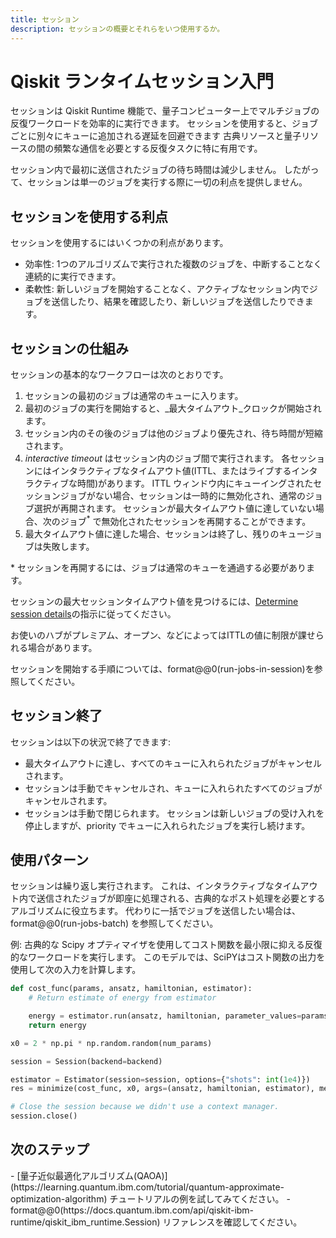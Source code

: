 ```yaml
---
title: セッション
description: セッションの概要とそれらをいつ使用するか。
---
```


# Qiskit ランタイムセッション入門

セッションは Qiskit Runtime 機能で、量子コンピューター上でマルチジョブの反復ワークロードを効率的に実行できます。 セッションを使用すると、ジョブごとに別々にキューに追加される遅延を回避できます 古典リソースと量子リソースの間の頻繁な通信を必要とする反復タスクに特に有用です。

<Admonition type="note">
セッション内で最初に送信されたジョブの待ち時間は減少しません。 したがって、セッションは単一のジョブを実行する際に一切の利点を提供しません。
</Admonition>

## セッションを使用する利点

セッションを使用するにはいくつかの利点があります。

-   効率性: 1つのアルゴリズムで実行された複数のジョブを、中断することなく連続的に実行できます。
-   柔軟性: 新しいジョブを開始することなく、アクティブなセッション内でジョブを送信したり、結果を確認したり、新しいジョブを送信したりできます。

## セッションの仕組み

セッションの基本的なワークフローは次のとおりです。

1.  セッションの最初のジョブは通常のキューに入ります。 
2.  最初のジョブの実行を開始すると、_最大タイムアウト_クロックが開始されます。 
3.  セッション内のその後のジョブは他のジョブより優先され、待ち時間が短縮されます。
4.  _interactive timeout_ はセッション内のジョブ間で実行されます。 各セッションにはインタラクティブなタイムアウト値(ITTL、またはライブするインタラクティブな時間)があります。 ITTL ウィンドウ内にキューイングされたセッションジョブがない場合、セッションは一時的に無効化され、通常のジョブ選択が再開されます。 セッションが最大タイムアウト値に達していない場合、次のジョブ<sup>\*</sup> で無効化されたセッションを再開することができます。
5.  最大タイムアウト値に達した場合、セッションは終了し、残りのキュージョブは失敗します。

<Admonition type="note">
* セッションを再開するには、ジョブは通常のキューを通過する必要があります。
</Admonition>

セッションの最大セッションタイムアウト値を見つけるには、[Determine session details](run-jobs-in-session#session-details)の指示に従ってください。

<Admonition type="note">
    お使いのハブがプレミアム、オープン、などによってはITTLの値に制限が課せられる場合があります。 
</Admonition>

セッションを開始する手順については、format@@0(run-jobs-in-session)を参照してください。

<span id="ends"></span>
## セッション終了

セッションは以下の状況で終了できます: 

-   最大タイムアウトに達し、すべてのキューに入れられたジョブがキャンセルされます。 
-   セッションは手動でキャンセルされ、キューに入れられたすべてのジョブがキャンセルされます。
-   セッションは手動で閉じられます。  セッションは新しいジョブの受け入れを停止しますが、priority でキューに入れられたジョブを実行し続けます。

## 使用パターン

セッションは繰り返し実行されます。  これは、インタラクティブなタイムアウト内で送信されたジョブが即座に処理される、古典的なポスト処理を必要とするアルゴリズムに役立ちます。 代わりに一括でジョブを送信したい場合は、format@@0(run-jobs-batch) を参照してください。

例: 古典的な Scipy オプティマイザを使用してコスト関数を最小限に抑える反復的なワークロードを実行します。 このモデルでは、SciPYはコスト関数の出力を使用して次の入力を計算します。

```python
def cost_func(params, ansatz, hamiltonian, estimator):
    # Return estimate of energy from estimator

    energy = estimator.run(ansatz, hamiltonian, parameter_values=params).result().values[0]
    return energy

x0 = 2 * np.pi * np.random.random(num_params)

session = Session(backend=backend)

estimator = Estimator(session=session, options={"shots": int(1e4)})
res = minimize(cost_func, x0, args=(ansatz, hamiltonian, estimator), method="cobyla")

# Close the session because we didn't use a context manager.
session.close()
```

## 次のステップ

<Admonition type="tip" title="Recommendations">
  - [量子近似最適化アルゴリズム(QAOA)](https://learning.quantum.ibm.com/tutorial/quantum-approximate-optimization-algorithm) チュートリアルの例を試してみてください。 
  - format@@0(https://docs.quantum.ibm.com/api/qiskit-ibm-runtime/qiskit_ibm_runtime.Session) リファレンスを確認してください。
</Admonition>
